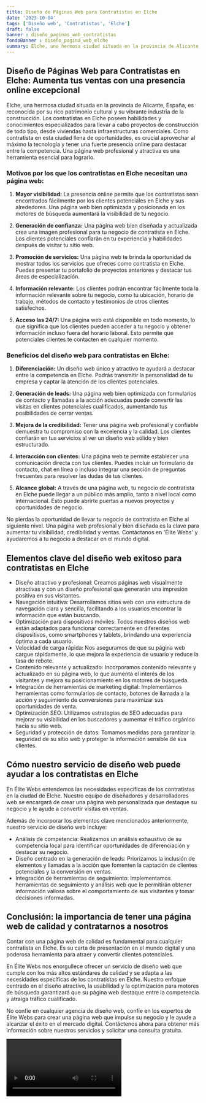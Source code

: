 ```yaml
---
title: Diseño de Páginas Web para Contratistas en Elche
date: '2023-10-04'
tags: ['Diseño web', 'Contratistas', 'Elche']
draft: false
banner : diseño_paginas_web_contratistas
fondoBanner : diseño_pagina_web_elche
summary: Elche, una hermosa ciudad situada en la provincia de Alicante, España, es reconocida por su rico patrimonio cultural y su vibrante industria de la construcción. Los contratistas en Elche poseen habilidades y conocimientos especializados para llevar a cabo proyectos de construcción de todo tipo, desde viviendas hasta infraestructuras comerciales. Como contratista en esta ciudad llena de oportunidades, es crucial aprovechar al máximo la tecnología y tener una fuerte presencia online para destacar entre la competencia. Una página web profesional y atractiva es una herramienta esencial para lograrlo.
---
```


## Diseño de Páginas Web para Contratistas en Elche: Aumenta tus ventas con una presencia online excepcional

Elche, una hermosa ciudad situada en la provincia de Alicante, España, es reconocida por su rico patrimonio cultural y su vibrante industria de la construcción. Los contratistas en Elche poseen habilidades y conocimientos especializados para llevar a cabo proyectos de construcción de todo tipo, desde viviendas hasta infraestructuras comerciales. Como contratista en esta ciudad llena de oportunidades, es crucial aprovechar al máximo la tecnología y tener una fuerte presencia online para destacar entre la competencia. Una página web profesional y atractiva es una herramienta esencial para lograrlo.

### Motivos por los que los contratistas en Elche necesitan una página web:

1. **Mayor visibilidad:** La presencia online permite que los contratistas sean encontrados fácilmente por los clientes potenciales en Elche y sus alrededores. Una página web bien optimizada y posicionada en los motores de búsqueda aumentará la visibilidad de tu negocio.

2. **Generación de confianza:** Una página web bien diseñada y actualizada crea una imagen profesional para tu negocio de contratista en Elche. Los clientes potenciales confiarán en tu experiencia y habilidades después de visitar tu sitio web.

3. **Promoción de servicios:** Una página web te brinda la oportunidad de mostrar todos los servicios que ofreces como contratista en Elche. Puedes presentar tu portafolio de proyectos anteriores y destacar tus áreas de especialización.

4. **Información relevante:** Los clientes podrán encontrar fácilmente toda la información relevante sobre tu negocio, como tu ubicación, horario de trabajo, métodos de contacto y testimonios de otros clientes satisfechos.

5. **Acceso las 24/7:** Una página web está disponible en todo momento, lo que significa que los clientes pueden acceder a tu negocio y obtener información incluso fuera del horario laboral. Esto permite que potenciales clientes te contacten en cualquier momento.

### Beneficios del diseño web para contratistas en Elche:

1. **Diferenciación:** Un diseño web único y atractivo te ayudará a destacar entre la competencia en Elche. Podrás transmitir la personalidad de tu empresa y captar la atención de los clientes potenciales.

2. **Generación de leads:** Una página web bien optimizada con formularios de contacto y llamadas a la acción adecuadas puede convertir las visitas en clientes potenciales cualificados, aumentando tus posibilidades de cerrar ventas.

3. **Mejora de la credibilidad:** Tener una página web profesional y confiable demuestra tu compromiso con la excelencia y la calidad. Los clientes confiarán en tus servicios al ver un diseño web sólido y bien estructurado.

4. **Interacción con clientes:** Una página web te permite establecer una comunicación directa con tus clientes. Puedes incluir un formulario de contacto, chat en línea o incluso integrar una sección de preguntas frecuentes para resolver las dudas de tus clientes.

5. **Alcance global:** A través de una página web, tu negocio de contratista en Elche puede llegar a un público más amplio, tanto a nivel local como internacional. Esto puede abrirte puertas a nuevos proyectos y oportunidades de negocio.

No pierdas la oportunidad de llevar tu negocio de contratista en Elche al siguiente nivel. Una página web profesional y bien diseñada es la clave para aumentar tu visibilidad, credibilidad y ventas. Contáctanos en 'Élite Webs' y ayudaremos a tu negocio a destacar en el mundo digital.

<GifSeo />

<Cta />

## Elementos clave del diseño web exitoso para contratistas en Elche

- Diseño atractivo y profesional: Creamos páginas web visualmente atractivas y con un diseño profesional que generarán una impresión positiva en sus visitantes.
- Navegación intuitiva: Desarrollamos sitios web con una estructura de navegación clara y sencilla, facilitando a los usuarios encontrar la información que están buscando.
- Optimización para dispositivos móviles: Todos nuestros diseños web están adaptados para funcionar correctamente en diferentes dispositivos, como smartphones y tablets, brindando una experiencia óptima a cada usuario.
- Velocidad de carga rápida: Nos aseguramos de que su página web cargue rápidamente, lo que mejora la experiencia de usuario y reduce la tasa de rebote.
- Contenido relevante y actualizado: Incorporamos contenido relevante y actualizado en su página web, lo que aumenta el interés de los visitantes y mejora su posicionamiento en los motores de búsqueda.
- Integración de herramientas de marketing digital: Implementamos herramientas como formularios de contacto, botones de llamada a la acción y seguimiento de conversiones para maximizar sus oportunidades de venta.
- Optimización SEO: Utilizamos estrategias de SEO adecuadas para mejorar su visibilidad en los buscadores y aumentar el tráfico orgánico hacia su sitio web.
- Seguridad y protección de datos: Tomamos medidas para garantizar la seguridad de su sitio web y proteger la información sensible de sus clientes.

## Cómo nuestro servicio de diseño web puede ayudar a los contratistas en Elche

En Élite Webs entendemos las necesidades específicas de los contratistas en la ciudad de Elche. Nuestro equipo de diseñadores y desarrolladores web se encargará de crear una página web personalizada que destaque su negocio y le ayude a convertir visitas en ventas.

Además de incorporar los elementos clave mencionados anteriormente, nuestro servicio de diseño web incluye:

- Análisis de competencia: Realizamos un análisis exhaustivo de su competencia local para identificar oportunidades de diferenciación y destacar su negocio.
- Diseño centrado en la generación de leads: Priorizamos la inclusión de elementos y llamadas a la acción que fomenten la captación de clientes potenciales y la conversión en ventas.
- Integración de herramientas de seguimiento: Implementamos herramientas de seguimiento y análisis web que le permitirán obtener información valiosa sobre el comportamiento de sus visitantes y tomar decisiones informadas.

## Conclusión: la importancia de tener una página web de calidad y contratarnos a nosotros

Contar con una página web de calidad es fundamental para cualquier contratista en Elche. Es su carta de presentación en el mundo digital y una poderosa herramienta para atraer y convertir clientes potenciales.

En Élite Webs nos enorgullece ofrecer un servicio de diseño web que cumple con los más altos estándares de calidad y se adapta a las necesidades específicas de los contratistas en Elche. Nuestro enfoque centrado en el diseño atractivo, la usabilidad y la optimización para motores de búsqueda garantizará que su página web destaque entre la competencia y atraiga tráfico cualificado.

No confíe en cualquier agencia de diseño web, confíe en los expertos de Élite Webs para crear una página web que impulse su negocio y le ayude a alcanzar el éxito en el mercado digital. Contáctenos ahora para obtener más información sobre nuestros servicios y solicitar una consulta gratuita.

<Video />

<CtaBot job='Contratistas' city='Elche'/>

<Gmaps query='Elche+españa+maps' />